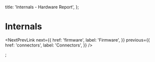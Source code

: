 
  title: 'Internals - Hardware Report',
};

# Internals

<NextPrevLink
  next={{
    href: 'firmware',
    label: 'Firmware',
  }}
  previous={{
    href: 'connectors',
    label: 'Connectors',
  }}
/>


;
